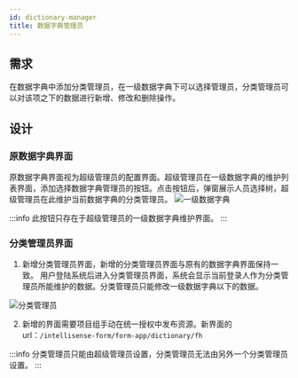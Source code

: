 ```yaml
---
id: dictionary-manager
title: 数据字典管理员
---
```


## 需求

在数据字典中添加分类管理员，在一级数据字典下可以选择管理员，分类管理员可以对该项之下的数据进行新增、修改和删除操作。

## 设计

### 原数据字典界面

原数据字典界面视为超级管理员的配置界面。超级管理员在一级数据字典的维护列表界面，添加选择数据字典管理员的按钮。点击按钮后，弹窗展示人员选择树，超级管理员在此维护当前数据字典的分类管理员。
![一级数据字典](./assets/dictionary_level_one.png)

:::info
此按钮只存在于超级管理员的一级数据字典维护界面。
:::

### 分类管理员界面

1. 新增分类管理员界面，新增的分类管理员界面与原有的数据字典界面保持一致。
   用户登陆系统后进入分类管理员界面，系统会显示当前登录人作为分类管理员所能维护的数据。分类管理员只能修改一级数据字典以下的数据。

![分类管理员](./assets/dictionary_fl_manager.png)

2. 新增的界面需要项目组手动在统一授权中发布资源。新界面的 url：`/intellisense-form/form-app/dictionary/fh`

:::info
分类管理员只能由超级管理员设置，分类管理员无法由另外一个分类管理员设置。
:::
